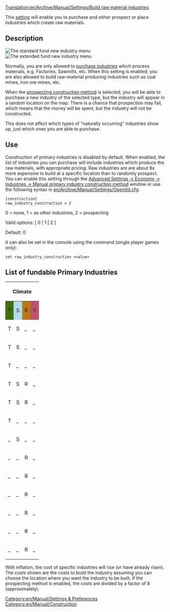 [[Translation:en/Archive/Manual/Settings/Build raw material industries]]


[[Category:en/Manual/Settings & Preferences]]
[[Category:en/Manual/Construction]]

This [[en/Archive/Manual/Settings/Advanced Settings|setting]] will enable you to purchase and either prospect or place industries which create raw materials.

== Description ==
[[File:en/Archive/Manual/Settings/Raw industry construction basic.png|right|frame|The standard fund new industry menu]]
[[File:en/Archive/Manual/Settings/Raw industry construction extended.png|right|frame|The extended fund new industry menu]]

Normally, you are only allowed to [[en/Manual/Industries|purchase industries]] which process materials, e.g. Factories, Sawmills, etc.  When this setting is enabled, you are also allowed to build raw-material producing industries such as coal mines, iron ore mines, etc.

When the [[en/Manual/Industries#prospecting-new-industries|prospecting construction method]] is selected, you will be able to purchase a new industry of the selected type, but the industry will appear in a random location on the map. There is a chance that prospection may fail, which means that the money will be spent, but the industry will not be constructed.

This does not affect which types of "naturally occurring" industries show up, just which ones you are able to purchase.

== Use ==

Construction of primary industries is disabled by default.  When enabled, the list of industries you can purchase will include industries which produce the raw materials, with appropriate pricing. Raw industries are are about 8x more expensive to build at a specific location than to randomly prospect. You can enable this setting through the [[en/Archive/Manual/Settings/Advanced Settings/Economy#manual-primary-industry-construction-method|Advanced Settings -> Economy -> Industries -> Manual primary industry construction method]] window or use the following syntax in [[en/Archive/Manual/Settings/Openttd.cfg]]:

<pre>
[construction]
raw_industry_construction = 2
</pre>

0 = none, 1 = as other industries, 2 = prospecting

Valid options: [ 0 | 1 | 2 ]

Default: 0

It can also be set in the console using the command (single player games only):

<pre>
set raw_industry_construction <value>
</pre>

==List of fundable Primary Industries==
{{en/Todo|Add the primary industries from Toyland climate to the list below.}}

{| class="wikitable"

|-

! colspan="4"|Climate
! rowspan="2"|Name
! rowspan="2"|Cost<br>(no inflation)
! rowspan="2"|Notes

|-

! style="background: #40700c;" | <span title="Temperate">T</span>
! style="background: #b4dcec;" | <span title="Sub-arctic">S</span>
! style="background: #b87818;" | <span title="Sub-tropical">R</span>
! style="background: #bc546c;" | <span title="Toyland">Y</span>

|-

| T
| S
| _
| _
| [[en/Manual/Base Set/Industries/Coal Mine|Coal Mine]]
| £ 4,921,875
| Produces Coal to be sent to Power Plants.

|-

| T
| S
| _
| _
| [[en/Manual/Base Set/Industries/Forest]]
| £ 4,687,500
| Produces Wood to be sent to Sawmill.

|-

| T
| _
| _
| _
| [[en/Manual/Base Set/Industries/Oil Rig|Oil Rig]]
| £ 5,625,000
| Obviously this may only be built at sea.

|-
| T
| S
| R
| _
| [[en/Manual/Base Set/Industries/Farm]]
| £ 5,859,375
| Produces Grain and Livestock to be sent to Factories.

|-

| T
| S
| R
| _
| [[en/Manual/Base Set/Industries/Oil Wells|Oil Wells]]
| £ 5,156,250
| Produces Oil to be sent to Oil Refineries.

|-

| T
| _
| _
| _
| [[en/Manual/Base Set/Industries/Iron Ore Mine|Iron Ore Mine]]
| £ 5,156,250
| Produces Iron Ore to be sent to Steel Mills.

|-

| _
| S
| _
| _
| [[en/Manual/Base Set/Industries/Gold Mine|Gold Mine]]
| £ 4,875,000
| Produces Gold to be sent to Banks.

|-

| _
| _
| R
| _
| [[en/Manual/Base Set/Industries/Copper Ore Mine|Copper Ore Mine]]
| £ 4,804,687
| Produces Copper Ore to be sent to Factories.

|-

| _
| _
| R
| _
| [[en/Manual/Base Set/Industries/Diamond Mine|Diamond Mine]]
| £ 4,992,187
| Produces Diamonds to be sent to Banks.

|-

| _
| _
| R
| _
| [[en/Manual/Base Set/Industries/Fruit Plantation|Fruit Plantation]]
| £ 5,273,437
| Produces Fruit to be delivered to Food Processing Plants.

|-

| _
| _
| R
| _
| [[en/Manual/Base Set/Industries/Lumber Mill|Lumber Mill]]
| £ 395,507
| Is technically classified as secondary industry.

|-

| _
| _
| R
| _
| [[en/Manual/Base Set/Industries/Rubber Plantation|Rubber Plantation]]
| £ 5,109,375
| Produces Rubber to be delivered to Factories.

|-

| _
| _
| R
| _
| [[en/Manual/Base Set/Industries/Water Supply|Water Supply]]
| £ 4,664,062
| Produces Water to be delivered to Water Towers.

|}

With inflation, the cost of specific industries will rise (or have already risen).
The costs shown are the costs to build the industry assuming you can choose the location where you want the industry to be built. If the prospecting method is enabled, the costs are divided by a factor of 8 (approximately).

<!-- Added some notes, may need more industries listed here -->